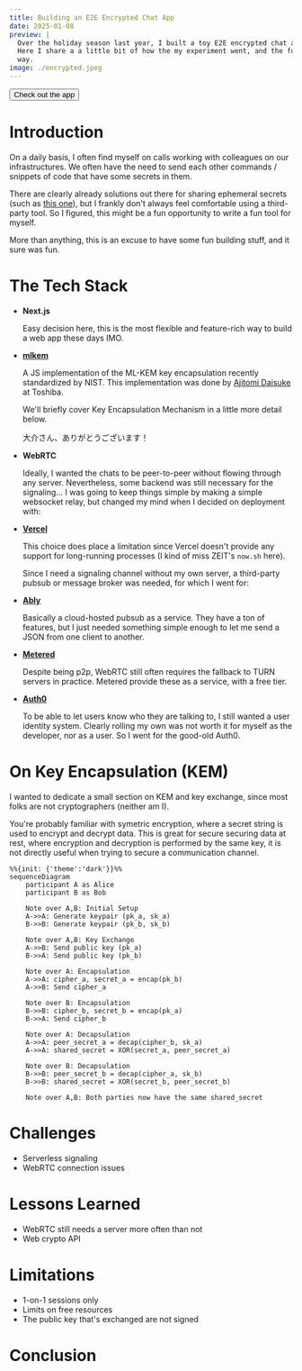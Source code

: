 ```yaml
---
title: Building an E2E Encrypted Chat App
date: 2025-01-08
preview: |
  Over the holiday season last year, I built a toy E2E encrypted chat app as a year-end experiment.
  Here I share a a little bit of how the my experiment went, and the fun encryption tech along the
  way.
image: ./encrypted.jpeg
---
```


<div className='mb-8'>
  <Link href={"https://pqchat.minhified.codes"} target='_blank'>
    <Button>Check out the app</Button>
  </Link>
</div>

# Introduction


On a daily basis, I often find myself on calls working with colleagues on our infrastructures. We
often have the need to send each other commands / snippets of code that have some secrets in them.

There are clearly already solutions out there for sharing ephemeral secrets (such as [this one](https://www.crypt.fyi/)), 
but I frankly don't always feel comfortable using a third-party tool. So I figured, this might be 
a fun opportunity to write a fun tool for myself.

More than anything, this is an excuse to have some fun building stuff, and it sure was fun.

# The Tech Stack

- **Next.js**
    
    Easy decision here, this is the most flexible and feature-rich way to build a web app these 
    days IMO.

- [**mlkem**](https://www.npmjs.com/package/mlkem)
    
    A JS implementation of the ML-KEM key encapsulation recently standardized by NIST. This
    implementation was done by [Ajitomi Daisuke](https://github.com/dajiaji) at Toshiba. 

    We'll briefly cover Key Encapsulation Mechanism in a little more detail below.

    大介さん、ありがとうございます！

- **WebRTC**

    Ideally, I wanted the chats to be peer-to-peer without flowing through any server. Nevertheless,
    some backend was still necessary for the signaling... I was going to keep things simple by
    making a simple websocket relay, but changed my mind when I decided on deployment with:

- [**Vercel**](https://vercel.com/)

    This choice does place a limitation since Vercel doesn't provide any support for long-running
    processes (I kind of miss ZEIT's `now.sh` here). 
    
    Since I need a signaling channel without my own server, a third-party pubsub or message broker
    was needed, for which I went for:

- [**Ably**](https://ably.com/)

    Basically a cloud-hosted pubsub as a service. They have a ton of features, but I just needed
    something simple enough to let me send a JSON from one client to another.

- [**Metered**](https://metered.ca/)
    
    Despite being p2p, WebRTC still often requires the fallback to TURN servers in practice. Metered
    provide these as a service, with a free tier.

- [**Auth0**](https://auth0.com/)
    
    To be able to let users know who they are talking to, I still wanted a user identity system.
    Clearly rolling my own was not worth it for myself as the developer, nor as a user. So I went
    for the good-old Auth0.

# On Key Encapsulation (KEM)
I wanted to dedicate a small section on KEM and key exchange, since most folks are not cryptographers
(neither am I).

You're probably familiar with symetric encryption, where a secret string is used to encrypt and
decrypt data. This is great for secure securing data at rest, where encryption and decryption is
performed by the same key, it is not directly useful when trying to secure a communication channel.

```mermaid
%%{init: {'theme':'dark'}}%%
sequenceDiagram
    participant A as Alice
    participant B as Bob

    Note over A,B: Initial Setup
    A->>A: Generate keypair (pk_a, sk_a)
    B->>B: Generate keypair (pk_b, sk_b)
    
    Note over A,B: Key Exchange
    A->>B: Send public key (pk_a)
    B->>A: Send public key (pk_b)
    
    Note over A: Encapsulation
    A->>A: cipher_a, secret_a = encap(pk_b)
    A->>B: Send cipher_a
    
    Note over B: Encapsulation
    B->>B: cipher_b, secret_b = encap(pk_a)
    B->>A: Send cipher_b
    
    Note over A: Decapsulation
    A->>A: peer_secret_a = decap(cipher_b, sk_a)
    A->>A: shared_secret = XOR(secret_a, peer_secret_a)
    
    Note over B: Decapsulation
    B->>B: peer_secret_b = decap(cipher_a, sk_b)
    B->>B: shared_secret = XOR(secret_b, peer_secret_b)
    
    Note over A,B: Both parties now have the same shared_secret
```

# Challenges
- Serverless signaling
- WebRTC connection issues

# Lessons Learned
- WebRTC still needs a server more often than not
- Web crypto API

# Limitations
- 1-on-1 sessions only
- Limits on free resources
- The public key that's exchanged are not signed

# Conclusion
